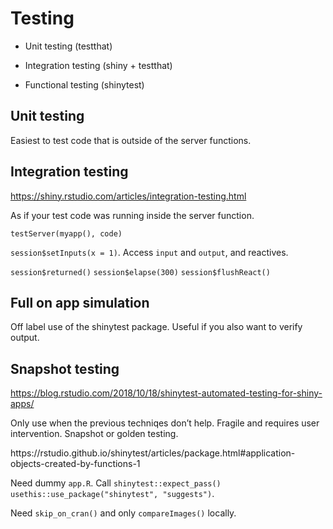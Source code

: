 # Testing {#scaling-testing}

* Unit testing (testthat)

* Integration testing (shiny + testthat)

* Functional testing (shinytest)

## Unit testing

Easiest to test code that is outside of the server functions.

## Integration testing

<https://shiny.rstudio.com/articles/integration-testing.html>

As if your test code was running inside the server function.

`testServer(myapp(), code)`

`session$setInputs(x = 1)`. Access `input` and `output`, and reactives. 

`session$returned()`
`session$elapse(300)`
`session$flushReact()`

## Full on app simulation

Off label use of the shinytest package. Useful if you also want to verify output.

## Snapshot testing

<https://blog.rstudio.com/2018/10/18/shinytest-automated-testing-for-shiny-apps/>

Only use when the previous techniqes don't help. Fragile and requires user intervention. Snapshot or golden testing.

https://rstudio.github.io/shinytest/articles/package.html#application-objects-created-by-functions-1

Need dummy `app.R`. Call `shinytest::expect_pass()`
`usethis::use_package("shinytest", "suggests")`.

Need `skip_on_cran()` and only `compareImages()` locally.

